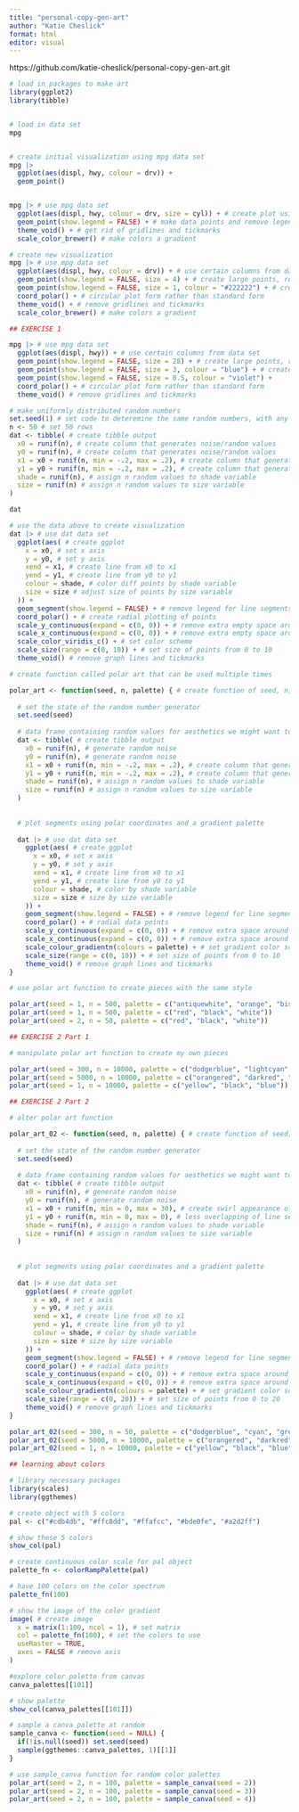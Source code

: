 ```yaml
---
title: "personal-copy-gen-art"
author: "Katie Cheslick"
format: html
editor: visual
---
```


https://github.com/katie-cheslick/personal-copy-gen-art.git


```r


# load in packages to make art
library(ggplot2)
library(tibble)


# load in data set 
mpg


# create initial visualization using mpg data set 
mpg |>
  ggplot(aes(displ, hwy, colour = drv)) + 
  geom_point()


mpg |> # use mpg data set
  ggplot(aes(displ, hwy, colour = drv, size = cyl)) + # create plot using certain columns
  geom_point(show.legend = FALSE) + # make data points and remove legend
  theme_void() + # get rid of gridlines and tickmarks 
  scale_color_brewer() # make colors a gradient


```



```r


# create new visualization
mpg |> # use mpg data set
  ggplot(aes(displ, hwy, colour = drv)) + # use certain columns from data set
  geom_point(show.legend = FALSE, size = 4) + # create large points, remove legend
  geom_point(show.legend = FALSE, size = 1, colour = "#222222") + # create smaller black points in same location 
  coord_polar() + # circular plot form rather than standard form
  theme_void() + # remove gridlines and tickmarks 
  scale_color_brewer() # make colors a gradient


```



```r


## EXERCISE 1

mpg |> # use mpg data set
  ggplot(aes(displ, hwy)) + # use certain columns from data set
  geom_point(show.legend = FALSE, size = 28) + # create large points, remove legend
  geom_point(show.legend = FALSE, size = 3, colour = "blue") + # create smaller black points in same location 
  geom_point(show.legend = FALSE, size = 0.5, colour = "violet") +
  coord_polar() + # circular plot form rather than standard form
  theme_void() # remove gridlines and tickmarks 


```


```r


# make uniformly distributed random numbers
set.seed(1) # set code to deteremine the same random numbers, with any seed number value
n <- 50 # set 50 rows 
dat <- tibble( # create tibble output
  x0 = runif(n), # create column that generates noise/random values
  y0 = runif(n), # create column that generates noise/random values
  x1 = x0 + runif(n, min = -.2, max = .2), # create column that generates noise/value slightly above or below x0
  y1 = y0 + runif(n, min = -.2, max = .2), # create column that generates noise/value slightly above or below y0
  shade = runif(n), # assign n random values to shade variable
  size = runif(n) # assign n random values to size variable
)

dat


```


```r


# use the data above to create visualization
dat |> # use dat data set
  ggplot(aes( # create ggplot
    x = x0, # set x axis
    y = y0, # set y axis
    xend = x1, # create line from x0 to x1
    yend = y1, # create line from y0 to y1
    colour = shade, # color diff points by shade variable
    size = size # adjust size of points by size variable
  )) +
  geom_segment(show.legend = FALSE) + # remove legend for line segments
  coord_polar() + # create radial plotting of points
  scale_y_continuous(expand = c(0, 0)) + # remove extra empty space around plot
  scale_x_continuous(expand = c(0, 0)) + # remove extra empty space around plot
  scale_color_viridis_c() + # set color scheme
  scale_size(range = c(0, 10)) + # set size of points from 0 to 10
  theme_void() # remove graph lines and tickmarks 


```


```r


# create function called polar art that can be used multiple times 

polar_art <- function(seed, n, palette) { # create function of seed, n, and palette
  
  # set the state of the random number generator
  set.seed(seed)
  
  # data frame containing random values for aesthetics we might want to use in the art
  dat <- tibble( # create tibble output
    x0 = runif(n), # generate random noise
    y0 = runif(n), # generate random noise
    x1 = x0 + runif(n, min = -.2, max = .2), # create column that generates noise/value slightly above or below x0
    y1 = y0 + runif(n, min = -.2, max = .2), # create column that generates noise/value slightly above or below y0
    shade = runif(n), # assign n random values to shade variable
    size = runif(n) # assign n random values to size variable
  )
  
  
  # plot segments using polar coordinates and a gradient palette
  
  dat |> # use dat data set
    ggplot(aes( # create ggplot
      x = x0, # set x axis
      y = y0, # set y axis
      xend = x1, # create line from x0 to x1
      yend = y1, # create line from y0 to y1
      colour = shade, # color by shade variable
      size = size # size by size variable 
    )) +
    geom_segment(show.legend = FALSE) + # remove legend for line segments
    coord_polar() + # radial data points
    scale_y_continuous(expand = c(0, 0)) + # remove extra space around plot
    scale_x_continuous(expand = c(0, 0)) + # remove extra space around plot
    scale_colour_gradientn(colours = palette) + # set gradient color scheme
    scale_size(range = c(0, 10)) + # set size of points from 0 to 10
    theme_void() # remove graph lines and tickmarks 
}


```



```r


# use polar art function to create pieces with the same style 

polar_art(seed = 1, n = 500, palette = c("antiquewhite", "orange", "bisque"))
polar_art(seed = 1, n = 500, palette = c("red", "black", "white"))
polar_art(seed = 2, n = 50, palette = c("red", "black", "white"))


```


```r


## EXERCISE 2 Part 1

# manipulate polar art function to create my own pieces

polar_art(seed = 300, n = 10000, palette = c("dodgerblue", "lightcyan", "lightgreen"))
polar_art(seed = 5000, n = 10000, palette = c("orangered", "darkred", "coral"))
polar_art(seed = 1, n = 10000, palette = c("yellow", "black", "blue"))


```


```r


## EXERCISE 2 Part 2

# alter polar art function

polar_art_02 <- function(seed, n, palette) { # create function of seed, n, and palette
  
  # set the state of the random number generator
  set.seed(seed)
  
  # data frame containing random values for aesthetics we might want to use in the art
  dat <- tibble( # create tibble output
    x0 = runif(n), # generate random noise
    y0 = runif(n), # generate random noise
    x1 = x0 + runif(n, min = 0, max = 30), # create swirl appearance of visualization
    y1 = y0 + runif(n, min = 0, max = 0), # less overlapping of line segments
    shade = runif(n), # assign n random values to shade variable
    size = runif(n) # assign n random values to size variable
  )
  
  
  # plot segments using polar coordinates and a gradient palette
  
  dat |> # use dat data set
    ggplot(aes( # create ggplot
      x = x0, # set x axis
      y = y0, # set y axis
      xend = x1, # create line from x0 to x1
      yend = y1, # create line from y0 to y1
      colour = shade, # color by shade variable
      size = size # size by size variable 
    )) +
    geom_segment(show.legend = FALSE) + # remove legend for line segments
    coord_polar() + # radial data points
    scale_y_continuous(expand = c(0, 0)) + # remove extra space around plot
    scale_x_continuous(expand = c(0, 0)) + # remove extra space around plot
    scale_colour_gradientn(colours = palette) + # set gradient color scheme
    scale_size(range = c(0, 20)) + # set size of points from 0 to 20
    theme_void() # remove graph lines and tickmarks 
}

polar_art_02(seed = 300, n = 50, palette = c("dodgerblue", "cyan", "green"))
polar_art_02(seed = 5000, n = 10000, palette = c("orangered", "darkred", "coral"))
polar_art_02(seed = 1, n = 10000, palette = c("yellow", "black", "blue"))


```



```r


## learning about colors

# library necessary packages
library(scales)
library(ggthemes)

# create object with 5 colors
pal <- c("#cdb4db", "#ffc8dd", "#ffafcc", "#bde0fe", "#a2d2ff")

# show these 5 colors
show_col(pal)

# create continuous color scale for pal object
palette_fn <- colorRampPalette(pal)

# have 100 colors on the color spectrum
palette_fn(100)

# show the image of the color gradient
image( # create image
  x = matrix(1:100, ncol = 1), # set matrix
  col = palette_fn(100), # set the colors to use
  useRaster = TRUE, 
  axes = FALSE # remove axis
)

#explore color palette from canvas
canva_palettes[[101]]

# show palette 
show_col(canva_palettes[[101]])

# sample a canva palette at random
sample_canva <- function(seed = NULL) {
  if(!is.null(seed)) set.seed(seed)
  sample(ggthemes::canva_palettes, 1)[[1]]
}

# use sample_canva function for random color palettes
polar_art(seed = 2, n = 100, palette = sample_canva(seed = 2))
polar_art(seed = 2, n = 100, palette = sample_canva(seed = 3))
polar_art(seed = 2, n = 100, palette = sample_canva(seed = 4))


```















